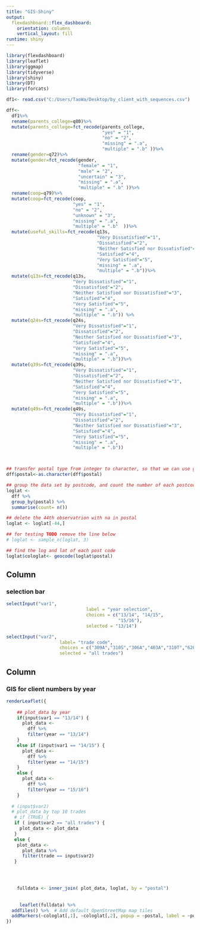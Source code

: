---
title: "GIS-Shiny"
output: 
  flexdashboard::flex_dashboard:
    orientation: columns
    vertical_layout: fill
runtime: shiny
---

```{r setup, include=FALSE}
library(flexdashboard)
library(leaflet)
library(ggmap)
library(tidyverse)
library(shiny)
library(DT)
library(forcats)

df1<- read.csv("C:/Users/TaoWa/Desktop/by_client_with_sequences.csv")

dff<-
  df1%>%
  rename(parents_college=q80)%>%
  mutate(parents_college=fct_recode(parents_college, 
                                    "yes" = "1", 
                                    "no" = "2", 
                                    "missing" = ".a", 
                                    "multiple" = ".b" ))%>%
  rename(gender=q72)%>%
  mutate(gender=fct_recode(gender, 
                           "female" = "1", 
                           "male" = "2", 
                           "uncertain" = "3",
                           "missing" = ".a", 
                           "multiple" = ".b" ))%>%
  rename(coop=q79)%>%
  mutate(coop=fct_recode(coop,
                         "yes" = "1", 
                         "no" = "2", 
                         "unknown" = "3",
                         "missing" = ".a", 
                         "multiple" = ".b"  ))%>%
  mutate(useful_skills=fct_recode(q13s,
                                  "Very Dissatisfied"="1",
                                  "Dissatisfied"="2",
                                  "Neither Satisfied nor Dissatisfied"="3",
                                  "Satisfied"="4",
                                  "Very Satisfied"="5",
                                  "missing" = ".a", 
                                  "multiple" = ".b"))%>%
  mutate(q13s=fct_recode(q13s,
                         "Very Dissatisfied"="1",
                         "Dissatisfied"="2",
                         "Neither Satisfied nor Dissatisfied"="3",
                         "Satisfied"="4",
                         "Very Satisfied"="5",
                         "missing" = ".a", 
                         "multiple" = ".b")) %>%
  mutate(q24s=fct_recode(q24s,
                         "Very Dissatisfied"="1",
                         "Dissatisfied"="2",
                         "Neither Satisfied nor Dissatisfied"="3",
                         "Satisfied"="4",
                         "Very Satisfied"="5",
                         "missing" = ".a", 
                         "multiple" = ".b"))%>%
  mutate(q39s=fct_recode(q39s,
                         "Very Dissatisfied"="1",
                         "Dissatisfied"="2",
                         "Neither Satisfied nor Dissatisfied"="3",
                         "Satisfied"="4",
                         "Very Satisfied"="5",
                         "missing" = ".a", 
                         "multiple" = ".b"))%>%
  mutate(q49s=fct_recode(q49s,
                         "Very Dissatisfied"="1",
                         "Dissatisfied"="2",
                         "Neither Satisfied nor Dissatisfied"="3",
                         "Satisfied"="4",
                         "Very Satisfied"="5",
                         "missing" = ".a", 
                         "multiple" = ".b"))



## transfer postal type from integer to character, so that we can use geocode
dff$postal<-as.character(dff$postal)

## group the data set by postcode, and count the number of each postcode
loglat <-
  dff %>%
  group_by(postal) %>%
  summarise(count= n())

## delete the 44th observatrion with na in postal
loglat <- loglat[-44,]

## for testing TODO remove the line below 
# loglat <- sample_n(loglat, 3)

## find the log and lat of each post code
loglat$cologlat<- geocode(loglat$postal)

```

Column {data-width=200}
-----------------------------------------------------------------------

### selection bar

```{r selectbar}
selectInput("var1", 
                              label = "year selection",
                              choices = c("13/14", "14/15",
                                          "15/16"),
                              selected = "13/14")

selectInput("var2",
                    label= "trade code",
                    choices = c("309A","310S","306A","403A","310T","620C","433A","313A","308A","415A", "all trades"),
                    selected = "all trades")
```

Column {data-width=800}
-----------------------------------------------------------------------

### GIS for client numbers by year

```{r}
renderLeaflet({
    
    ## plot_data by year
    if(input$var1 == "13/14") {
      plot_data <- 
        dff %>%
        filter(year == "13/14")
    } 
    else if (input$var1 == "14/15") {
      plot_data <- 
        dff %>%
        filter(year == "14/15")
    }
    else {
      plot_data <- 
        dff %>%
        filter(year == "15/16")
    }
  
  # (input$var2)
  # plot_data by top 10 trades
   # if (TRUE) {
   if ( input$var2 == "all trades") {
     plot_data <- plot_data
   }
   else {
    plot_data <-
      plot_data %>%
      filter(trade == input$var2)
   }



  
    fulldata <- inner_join( plot_data, loglat, by = "postal")
 
    
     leaflet(fulldata) %>%
  addTiles() %>%  # Add default OpenStreetMap map tiles
  addMarkers(~cologlat[,1], ~cologlat[,2], popup = ~postal, label = ~postal, clusterOptions = markerClusterOptions() )  
})
```


